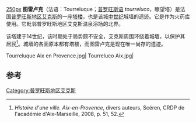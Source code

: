[[image:Tourreluque_Aix.JPG|250px]]
'''图雷卢克'''（法语：Tourreluque；[[普罗旺斯语|普罗旺斯语]] ''tourreluco''，瞭望塔）是法国[[普罗旺斯地区艾克斯|普罗旺斯地区艾克斯]]的一座[[塔楼|塔楼]]，也是该城[[中世纪|中世纪]]城墙的遗迹。它是作为火药库使用。它毗邻普罗旺斯地区艾克斯温泉浴场的北界。

该塔建于14世纪，该时期处于局势颇不安全，艾克斯周围环绕着城墙，以保护其居民<ref>''Histoire d'une ville. Aix-en-Provence'', divers auteurs, Scéren, CRDP de l'académie d'Aix-Marseille, 2008, p. 51, 52.</ref>。城墙的各面原本都有塔楼，而图雷卢克是现在唯一尚存的遗迹。
<gallery>
Tourreluque Aix en Provence.jpg|
Tourreluco Aix.jpg|
</gallery>
== 参考 ==
<references />
[[Category:普罗旺斯地区艾克斯|Category:普罗旺斯地区艾克斯]]